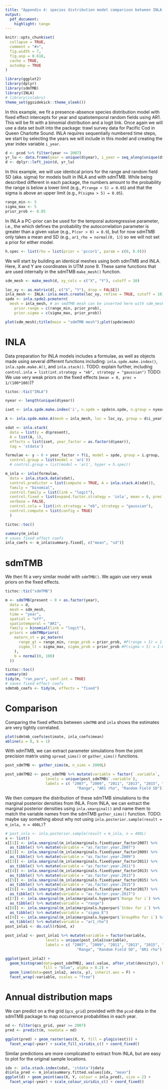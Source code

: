 ```yaml
---
title: "Appendix 4: species distribution model comparison between INLA and sdmTMB"
output:
  pdf_document:
    highlight: tango
---
```


```r
knitr::opts_chunk$set(
  collapse = TRUE,
  comment = "#>",
  fig.width = 7,
  fig.asp = 0.618,
  cache = TRUE,
  autodep = TRUE
)
```


```r
library(ggplot2)
library(dplyr)
library(sdmTMB)
library(INLA)
# library(inlabru)
theme_set(ggsidekick::theme_sleek())
```

In this example, we fit a presence-absence species distribution model with fixed effect intercepts for year and spatiotemporal random fields using AR1. 
This will be fit with a binomial distribution and a logit link. 
Once again we will use a data set built into the package: trawl survey data for Pacific Cod in Queen Charlotte Sound.
INLA requires sequentially numbered time steps, we start by selecting the years we will include in this model and creating the year index variable `i_year`.

```r
d <- pcod %>% filter(year >= 2007)
yr_lu <- data.frame(year = unique(d$year), i_year = seq_along(unique(d$year)))
d <- dplyr::left_join(d, yr_lu)
```

In this example, we will use identical priors for the range and random field SD (aka. sigma) for models built in INLA and with sdmTMB.
While being described different in each package, the numbers amount to the probability the range is below a lower limit (e.g., `P(range < 5) = 0.05`) and that the sigma is above an upper limit (e.g., `P(sigma > 5) = 0.05`).

```r
range_min <- 5
sigma_max <- 5
prior_prob <- 0.05
```

In INLA a PC-prior can be used for the temporal autoregressive parameter, i.e., the which defines the probability the autocorrelation parameter is greater than a given value (e.g., `P(cor > 0) = 0.9`), but for now sdmTMB only takes a mean and SD (e.g., `ar1_rho = normal(0, 1)`) so we will not set a prior for either model.

```r
h.spec <- list(rho = list(prior = 'pccor1', param = c(0, 0.9)))
```

We will start by building an identical meshes using both sdmTMB and INLA.
Here, X and Y are coordinates in UTM zone 9.
These same functions that are used internally in the sdmTMB `make_mesh()` function. 

```r
sdm_mesh <- make_mesh(d, xy_cols = c("X", "Y"), cutoff = 10)
```

```r
loc_xy <- as.matrix(d[, c("X", "Y"), drop = FALSE])
inla_mesh <- INLA::inla.mesh.create(loc_xy, refine = TRUE, cutoff = 10)
spde <- inla.spde2.pcmatern(
  mesh = inla_mesh, # an smdTMB mesh can be inserted here with sdm_mesh$mesh
    prior.range = c(range_min, prior_prob),
    prior.sigma = c(sigma_max, prior_prob)) 
```

```r
plot(sdm_mesh);title(main = "sdmTMB mesh");plot(spde$mesh)
```


# INLA 

Data preparation for INLA models includes a formulae, as well as objects made using several different functions including: `inla.spde.make.index()`, `inla.spde.make.A()`, and `inla.stack()`.
TODO: explain further, including `control.inla = list(int.strategy = "eb", strategy = "gaussian")` 
TODO: We use very weak priors on the fixed effects (`mean = 0, prec = 1/(100*100)`)?


```r
tictoc::tic("INLA")

nyear <- length(unique(d$year))

iset <- inla.spde.make.index('i', n.spde = spde$n.spde, n.group = nyear)

A <- inla.spde.make.A(mesh = inla_mesh, loc = loc_xy, group = d$i_year)

sdat <- inla.stack(
  data = list(y = d$present),
  A = list(A, 1),
  effects = list(iset, year_factor = as.factor(d$year)),
  tag = 'stdata')

formulae <- y ~ 0 + year_factor + f(i, model = spde, group = i.group,
  control.group = list(model = 'ar1'))
  # control.group = list(model = 'ar1', hyper = h.spec))

m_inla <- inla(formulae,
  data = inla.stack.data(sdat),
  control.predictor = list(compute = TRUE, A = inla.stack.A(sdat)),
  family = "binomial",
  control.family = list(link = "logit"),
  control.fixed = list(expand.factor.strategy = 'inla', mean = 0, prec = 1/(100*100)),
  verbose = FALSE,
  control.inla = list(int.strategy = "eb", strategy = "gaussian"),
  control.compute = list(config = TRUE)
  )

tictoc::toc()

summary(m_inla)
# saves fixed effect coefs
inla_coefs <- m_inla$summary.fixed[, c("mean", "sd")]
```

<!-- # inlabru -->

<!-- *** NOT WORKING YET *** -->

<!-- There are a couple ways to include the fixed effects with `inlabru`. Unfortunately, using factor variables in the standard equation syntax does not work. In the first case, we can create a design matrix and add year effects individually to the formula. -->


<!-- Now we can set up the design matrix for `inlabru`   -->

<!-- ```{r echo = F} -->
<!-- m <- lm(present ~ -1 + as.factor(year), data = d) -->
<!-- model_mat <- model.matrix(m) -->
<!-- colnames(model_mat) <- paste0("x", unique(d$year)) -->
<!-- dat <- cbind(d, model_mat) %>% mutate(x = X, y = Y) -->

<!-- # dat <- dat %>% sf::st_as_sf(coords = c("x", "y")) -->

<!-- coordinates(dat) <- c("x", "y") -->
<!-- dat <- as(dat, "SpatialPointsDataFrame") -->
<!-- ``` -->

<!-- Next we set up the `components` object for the model. This includes a formula with fixed or random effects (here only fixed) and the design of the spatial random field. The name `spatrf` can be anything, but includes the coordinates, spde model, and how the year effects are shared.  -->

<!-- ```{r eval = F, echo = F} -->
<!-- components <- present ~ 0 +  -->
<!--     x2009 + x2011 + x2013 + x2015 + x2017  +  -->
<!--     # x2009(main=x2009, model="linear") + -->
<!--     # x2011(main=x2011, model="linear") + -->
<!--     # x2013(main=x2013, model="linear") + -->
<!--     # x2015(main=x2015, model="linear") + -->
<!--     # x2017(main=x2017, model="linear") + -->
<!--     spatrf(coordinates, model = spde, group = year, ngroup=length(unique(d$year)), -->
<!--       control.group = list(model = 'ar1', hyper = h.spec)) -->

<!-- m_bru <- bru( -->
<!--   components = components, -->
<!--   family = "binomial", -->
<!--   options =  -->
<!--    list(bru_verbose = TRUE,  -->
<!--         control.fixed = list(expand.factor.strategy = 'inla'), -->
<!--         control.family = list(link = "logit"), -->
<!--         control.inla = list(int.strategy = "eb", strategy = "gaussian"), -->
<!--         control.compute = list(config = TRUE) -->
<!--   ), -->
<!--   data = dat -->
<!-- ) -->

<!-- bru_coefs <- m_bru$summary.fixed[, c("mean", "sd")] -->
<!-- summary(m_bru) -->
<!-- ``` -->


<!-- The other way to set up the fixed coefficients with `inlabru` is to use the `fac` argument. Note the location of the parameters changes from to `summary.random$fac` -->

<!-- ```{r } -->
<!-- tictoc::tic("bru") -->

<!-- components <- present ~ 0 + -->
<!--   spatrf(main = coordinates, model = spde, group = dat$year, ngroup=length(unique(dat$year)), -->
<!--       control.group = list(model = 'ar1')) + -->
<!--       # control.group = list(model = 'ar1', hyper = h.spec)) + -->
<!--   # fac(main = year,  model = "iid", -->
<!--   #     hyper = list(prec = list(initial = log(1e-6), -->
<!--   #                            fixed = TRUE)) -->
<!--   # ) -->
<!--   fac(main = year,  model = "factor_full") -->

<!-- m_bru <- bru( -->
<!--   components = components, -->
<!--   family = "binomial", -->
<!--   options =  -->
<!--    list(bru_verbose = TRUE,  -->
<!--         control.fixed = list(expand.factor.strategy = 'inla'), -->
<!--         control.family = list(link = "logit"), -->
<!--         control.inla = list(int.strategy = "eb", strategy = "gaussian"), -->
<!--         control.compute = list(config = TRUE) -->
<!--   ), -->
<!--   data = dat -->
<!-- ) -->
<!-- tictoc::toc() -->

<!-- bru_coefs <- m_bru$summary.random$fac[, c("mean", "sd")] -->
<!-- summary(m_bru) -->
<!-- ``` -->


<!-- ```{r} -->
<!-- m_bru <- bru_rerun(m_bru, options = list()) -->
<!-- summary(m_bru) -->
<!-- ``` -->


<!-- Comparing the spatial random effects between `INLA` and `inlabru` shows us that the latter is not estimating well. -->

<!-- ```{r} -->
<!-- m_inla$summary.hyperpar[, c("mean", "sd")] -->
<!-- m_bru$summary.hyperpar[, c("mean", "sd")] -->
<!-- ``` -->

<!-- As a result the fixed effect estimates are also quite different.  -->

<!-- ```{r} -->
<!-- plot(inla_coefs$mean, bru_coefs$mean) -->
<!-- abline(a = 0, b = 1) -->
<!-- ``` -->


# sdmTMB

We then fit a very similar model with `sdmTMB()`. 
We again use very weak priors on the fixed effects.

```r
tictoc::tic("sdmTMB")

m <- sdmTMB(present ~ 0 + as.factor(year), 
  data = d, 
  mesh = sdm_mesh, 
  time = "year",
  spatial = "off", 
  spatiotemporal = "AR1", 
  family = binomial(link = "logit"),
  priors = sdmTMBpriors(
    matern_st = pc_matern(
      range_gt = range_min, range_prob = prior_prob, #P(range > 5) = 1-0.05
      sigma_lt = sigma_max, sigma_prob = prior_prob #P(sigma < 5) = 1-0.05
    ),
    b = normal(0, 100)
  ))

tictoc::toc()
summary(m)
tidy(m, "ran_pars", conf.int = TRUE)
# saves fixed effect coefs
sdmtmb_coefs <- tidy(m, effects = "fixed")
```

# Comparison

Comparing the fixed effects between `sdmTMB` and `inla` shows the estimates are very tightly correlated.  

```r
plot(sdmtmb_coefs$estimate, inla_coefs$mean)
abline(a = 0, b = 1)
```


With sdmTMB, we can extract parameter simulations from the joint precision matrix using `spread_sims()` or `gather_sims()` functions.

```r
post_sdmTMB <- gather_sims(m, n_sims = 2000L)

post_sdmTMB2 <- post_sdmTMB %>% mutate(variable = factor(`.variable`, 
                  levels = unique(post_sdmTMB$`.variable`), 
                  labels = c( "2007", "2009", "2011", "2013", "2015", "2017", 
                                "Range", "AR1 rho", "Random Field SD")))
```


We then compare the distribution of these sdmTMB simulations to the marginal posterior densities from INLA. 
From INLA, we can extract the marginal posterior densities using `inla.smarginal()` and name them to match the variable names from the sdmTMB `gather_sims()` function.
TODO: maybe say something about why not using `inla.posterior.sample(result = m_inla, n = 400L)`?

```r
# post_inla <- inla.posterior.sample(result = m_inla, n = 400L)
x <- list()
x[[1]] <- inla.smarginal(m_inla$marginals.fixed$year_factor2007) %>% 
  as_tibble() %>% mutate(variable = "as.factor.year.2007") 
x[[2]] <- inla.smarginal(m_inla$marginals.fixed$year_factor2009) %>% 
  as_tibble() %>% mutate(variable = "as.factor.year.2009") 
x[[3]] <- inla.smarginal(m_inla$marginals.fixed$year_factor2011) %>% 
  as_tibble() %>% mutate(variable = "as.factor.year.2011") 
x[[4]] <- inla.smarginal(m_inla$marginals.fixed$year_factor2013) %>% 
  as_tibble() %>% mutate(variable = "as.factor.year.2013") 
x[[5]] <- inla.smarginal(m_inla$marginals.fixed$year_factor2015) %>% 
  as_tibble() %>% mutate(variable = "as.factor.year.2015") 
x[[6]] <- inla.smarginal(m_inla$marginals.fixed$year_factor2017) %>% 
  as_tibble() %>% mutate(variable = "as.factor.year.2017") 
x[[7]] <- inla.smarginal(m_inla$marginals.hyperpar$`Range for i`) %>% 
  as_tibble() %>% mutate(variable = "range") 
x[[8]] <- inla.smarginal(m_inla$marginals.hyperpar$`Stdev for i`) %>% 
  as_tibble() %>% mutate(variable = "sigma_E") 
x[[9]] <- inla.smarginal(m_inla$marginals.hyperpar$`GroupRho for i`) %>% 
  as_tibble() %>% mutate(variable = "ar1_rho") 
post_inla1 <- do.call(rbind, x)

post_inla2 <- post_inla1 %>% mutate(variable = factor(variable, 
                  levels = unique(post_inla1$variable), 
                  labels = c( "2007", "2009", "2011", "2013", "2015", "2017", 
                                "Range", "Random Field SD", "AR1 rho")))
```


```r
ggplot(post_inla2) + 
  geom_histogram(data=post_sdmTMB2, aes(.value, after_stat(density)), bins = 30, 
                 fill = "blue", alpha = 0.2) + 
  geom_line(data=post_inla2, aes(x, y), inherit.aes = F) + 
  facet_wrap(~variable, scales = "free") 
```

# Annual distribution maps

We can predict on a the grid (`qcs_grid`) provided with the `pcod` data in the sdmTMB package to map occurrence probabilities in each year. 

```r
nd <- filter(qcs_grid, year >= 2007)
pred <- predict(m, newdata = nd) 
```

```r
ggplot(pred) + geom_raster(aes(X, Y, fill = plogis(est))) + 
  facet_wrap(~year) + scale_fill_viridis_c() + coord_fixed() 
```

Similar predictions are more complicated to extract from INLA, but are easy to plot for the original sample locations.

```r
idx <- inla.stack.index(sdat, 'stdata')$data
d$inla_pred <- m_inla$summary.fitted.values[idx, "mean"]
ggplot(d) + geom_point(aes(X, Y, colour = inla_pred), size = 2) + 
  facet_wrap(~year) + scale_colour_viridis_c() + coord_fixed() 
```

<!-- predict.inla? -->

<!-- ```{r} -->
<!-- pgrid <- inla.mesh.projector(inla_mesh) -->

<!-- predict(m_inla, pgrid) -->
<!-- ``` -->

<!-- # ```{r epsilon, cache=FALSE, out.width="6in"} -->
<!-- # plot_map(pred, "epsilon_st") + -->
<!-- #   ggtitle("Spatiotemporal random effects only") + -->
<!-- #   scale_fill_gradient2() -->
<!-- # ``` -->
<!-- #  -->
<!-- # ```{r resids, out.width="3in"} -->
<!-- # p <- predict(m) -->
<!-- # p$resid <- residuals(m) -->
<!-- # qqnorm(p$resid) -->
<!-- # qqline(p$resid) -->
<!-- # ``` -->
